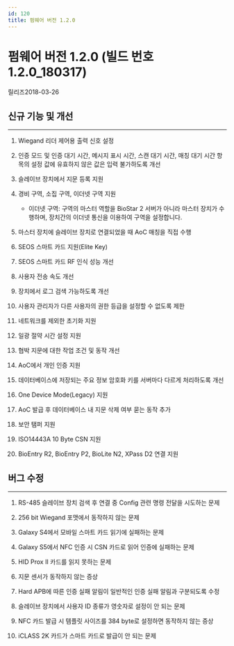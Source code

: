 ```yaml
---
id: 120
title: 펌웨어 버전 1.2.0
---
```


# 펌웨어 버전 1.2.0 (빌드 번호 1.2.0_180317)

릴리즈<Separator/>2018-03-26

## 신규 기능 및 개선

---

1. Wiegand 리더 제어용 출력 신호 설정

1. 인증 모드 및 인증 대기 시간, 메시지 표시 시간, 스캔 대기 시간, 매칭 대기 시간 항목의 설정 값에 유효하지 않은 값은 입력 불가하도록 개선

1. 슬레이브 장치에서 지문 등록 지원

1. 경비 구역, 소집 구역, 이더넷 구역 지원

    - 이더넷 구역: 구역의 마스터 역할을 BioStar 2 서버가 아니라 마스터 장치가 수행하며, 장치간의 이더넷 통신을 이용하여 구역을 설정합니다.

1. 마스터 장치에 슬레이브 장치로 연결되었을 때 AoC 매칭을 직접 수행

1. SEOS 스마트 카드 지원(Elite Key)

1. SEOS 스마트 카드 RF 인식 성능 개선

1. 사용자 전송 속도 개선

1. 장치에서 로그 검색 가능하도록 개선

1. 사용자 관리자가 다른 사용자의 권한 등급을 설정할 수 없도록 제한

1. 네트워크를 제외한 초기화 지원

1. 일광 절약 시간 설정 지원

1. 협박 지문에 대한 작업 조건 및 동작 개선

1. AoC에서 개인 인증 지원

1. 데이터베이스에 저장되는 주요 정보 암호화 키를 서버마다 다르게 처리하도록 개선

1. One Device Mode(Legacy) 지원

1. AoC 발급 후 데이터베이스 내 지문 삭제 여부 묻는 동작 추가

1. 보안 탬퍼 지원

1. ISO14443A 10 Byte CSN 지원

1. BioEntry R2, BioEntry P2, BioLite N2, XPass D2 연결 지원

## 버그 수정

---

<BugLists>

1. RS-485 슬레이브 장치 검색 후 연결 중 Config 관련 명령 전달을 시도하는 문제

1. 256 bit Wiegand 포맷에서 동작하지 않는 문제

1. Galaxy S4에서 모바일 스마트 카드 읽기에 실패하는 문제

1. Galaxy S5에서 NFC 인증 시 CSN 카드로 읽어 인증에 실패하는 문제

1. HID Prox II 카드를 읽지 못하는 문제

1. 지문 센서가 동작하지 않는 증상

1. Hard APB에 따른 인증 실패 알림이 일반적인 인증 실패 알림과 구분되도록 수정

1. 슬레이브 장치에서 사용자 ID 종류가 영숫자로 설정이 안 되는 문제

1. NFC 카드 발급 시 템플릿 사이즈를 384 byte로 설정하면 동작하지 않는 증상

1. iCLASS 2K 카드가 스마트 카드로 발급이 안 되는 문제

</BugLists>
